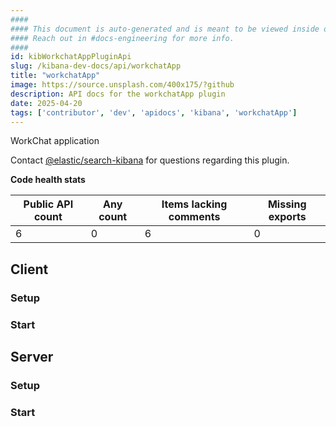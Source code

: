 ```yaml
---
####
#### This document is auto-generated and is meant to be viewed inside our experimental, new docs system.
#### Reach out in #docs-engineering for more info.
####
id: kibWorkchatAppPluginApi
slug: /kibana-dev-docs/api/workchatApp
title: "workchatApp"
image: https://source.unsplash.com/400x175/?github
description: API docs for the workchatApp plugin
date: 2025-04-20
tags: ['contributor', 'dev', 'apidocs', 'kibana', 'workchatApp']
---
```


WorkChat application

Contact [@elastic/search-kibana](https://github.com/orgs/elastic/teams/search-kibana) for questions regarding this plugin.

**Code health stats**

| Public API count  | Any count | Items lacking comments | Missing exports |
|-------------------|-----------|------------------------|-----------------|
| 6 | 0 | 6 | 0 |

## Client

### Setup
<DocDefinitionList data={[workchatAppObj.client.setup]}/>

### Start
<DocDefinitionList data={[workchatAppObj.client.start]}/>

## Server

### Setup
<DocDefinitionList data={[workchatAppObj.server.setup]}/>

### Start
<DocDefinitionList data={[workchatAppObj.server.start]}/>

